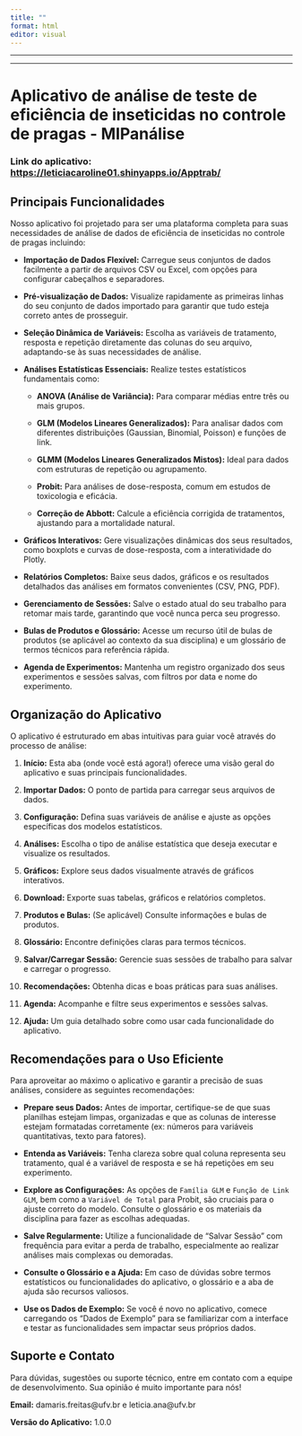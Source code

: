 ```yaml
---
title: ""
format: html
editor: visual
---
```


------------------------------------------------------------------------

------------------------------------------------------------------------

# Aplicativo de análise de teste de eficiência de inseticidas no controle de pragas - MIPanálise

### Link do aplicativo: <https://leticiacaroline01.shinyapps.io/Apptrab/>

## Principais Funcionalidades

Nosso aplicativo foi projetado para ser uma plataforma completa para suas necessidades de análise de dados de eficiência de inseticidas no controle de pragas incluindo:

-   **Importação de Dados Flexível:** Carregue seus conjuntos de dados facilmente a partir de arquivos CSV ou Excel, com opções para configurar cabeçalhos e separadores.

-   **Pré-visualização de Dados:** Visualize rapidamente as primeiras linhas do seu conjunto de dados importado para garantir que tudo esteja correto antes de prosseguir.

-   **Seleção Dinâmica de Variáveis:** Escolha as variáveis de tratamento, resposta e repetição diretamente das colunas do seu arquivo, adaptando-se às suas necessidades de análise.

-   **Análises Estatísticas Essenciais:** Realize testes estatísticos fundamentais como:

    -   **ANOVA (Análise de Variância):** Para comparar médias entre três ou mais grupos.

    -   **GLM (Modelos Lineares Generalizados):** Para analisar dados com diferentes distribuições (Gaussian, Binomial, Poisson) e funções de link.

    -   **GLMM (Modelos Lineares Generalizados Mistos):** Ideal para dados com estruturas de repetição ou agrupamento.

    -   **Probit:** Para análises de dose-resposta, comum em estudos de toxicologia e eficácia.

    -   **Correção de Abbott:** Calcule a eficiência corrigida de tratamentos, ajustando para a mortalidade natural.

-   **Gráficos Interativos:** Gere visualizações dinâmicas dos seus resultados, como boxplots e curvas de dose-resposta, com a interatividade do Plotly.

-   **Relatórios Completos:** Baixe seus dados, gráficos e os resultados detalhados das análises em formatos convenientes (CSV, PNG, PDF).

-   **Gerenciamento de Sessões:** Salve o estado atual do seu trabalho para retomar mais tarde, garantindo que você nunca perca seu progresso.

-   **Bulas de Produtos e Glossário:** Acesse um recurso útil de bulas de produtos (se aplicável ao contexto da sua disciplina) e um glossário de termos técnicos para referência rápida.

-   **Agenda de Experimentos:** Mantenha um registro organizado dos seus experimentos e sessões salvas, com filtros por data e nome do experimento.

## Organização do Aplicativo

O aplicativo é estruturado em abas intuitivas para guiar você através do processo de análise:

1.  **Início:** Esta aba (onde você está agora!) oferece uma visão geral do aplicativo e suas principais funcionalidades.

2.  **Importar Dados:** O ponto de partida para carregar seus arquivos de dados.

3.  **Configuração:** Defina suas variáveis de análise e ajuste as opções específicas dos modelos estatísticos.

4.  **Análises:** Escolha o tipo de análise estatística que deseja executar e visualize os resultados.

5.  **Gráficos:** Explore seus dados visualmente através de gráficos interativos.

6.  **Download:** Exporte suas tabelas, gráficos e relatórios completos.

7.  **Produtos e Bulas:** (Se aplicável) Consulte informações e bulas de produtos.

8.  **Glossário:** Encontre definições claras para termos técnicos.

9.  **Salvar/Carregar Sessão:** Gerencie suas sessões de trabalho para salvar e carregar o progresso.

10. **Recomendações:** Obtenha dicas e boas práticas para suas análises.

11. **Agenda:** Acompanhe e filtre seus experimentos e sessões salvas.

12. **Ajuda:** Um guia detalhado sobre como usar cada funcionalidade do aplicativo.

## Recomendações para o Uso Eficiente

Para aproveitar ao máximo o aplicativo e garantir a precisão de suas análises, considere as seguintes recomendações:

-   **Prepare seus Dados:** Antes de importar, certifique-se de que suas planilhas estejam limpas, organizadas e que as colunas de interesse estejam formatadas corretamente (ex: números para variáveis quantitativas, texto para fatores).

-   **Entenda as Variáveis:** Tenha clareza sobre qual coluna representa seu tratamento, qual é a variável de resposta e se há repetições em seu experimento.

-   **Explore as Configurações:** As opções de `Família GLM` e `Função de Link GLM`, bem como a `Variável de Total` para Probit, são cruciais para o ajuste correto do modelo. Consulte o glossário e os materiais da disciplina para fazer as escolhas adequadas.

-   **Salve Regularmente:** Utilize a funcionalidade de "Salvar Sessão" com frequência para evitar a perda de trabalho, especialmente ao realizar análises mais complexas ou demoradas.

-   **Consulte o Glossário e a Ajuda:** Em caso de dúvidas sobre termos estatísticos ou funcionalidades do aplicativo, o glossário e a aba de ajuda são recursos valiosos.

-   **Use os Dados de Exemplo:** Se você é novo no aplicativo, comece carregando os "Dados de Exemplo" para se familiarizar com a interface e testar as funcionalidades sem impactar seus próprios dados.

## Suporte e Contato

Para dúvidas, sugestões ou suporte técnico, entre em contato com a equipe de desenvolvimento. Sua opinião é muito importante para nós!

**Email:** damaris.freitas\@ufv.br e leticia.ana\@ufv.br

**Versão do Aplicativo:** 1.0.0
